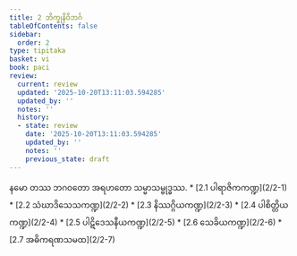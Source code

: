 ```yaml
---
title: 2 ဘိက္ခုနိဝိဘင်္ဂ
tableOfContents: false
sidebar:
  order: 2
type: tipitaka
basket: vi
book: paci
review:
  current: review
  updated: '2025-10-20T13:11:03.594285'
  updated_by: ''
  notes: ''
  history:
  - state: review
    date: '2025-10-20T13:11:03.594285'
    updated_by: ''
    notes: ''
    previous_state: draft
---
```



<DynamicBreadcrumb />


<ReviewStatus review={frontmatter.review} showDetails={true} />

<HypothesisAnnotation frontmatter={frontmatter} />

<Paragraph number="2099" type="center" book="paci">
နမော တဿ ဘဂဝတော အရဟတော သမ္မာသမ္ဗုဒ္ဓဿ.

</Paragraph>

<TableOfContents book="paci" section="2">
* [2.1 ပါရာဇိကကဏ္ဍ](2/2-1)
* [2.2 သံဃာဒိသေသကဏ္ဍ](2/2-2)
* [2.3 နိဿဂ္ဂိယကဏ္ဍ](2/2-3)
* [2.4 ပါစိတ္တိယကဏ္ဍ](2/2-4)
* [2.5 ပါဋိဒေသနီယကဏ္ဍ](2/2-5)
* [2.6 သေခိယကဏ္ဍ](2/2-6)
* [2.7 အဓိကရဏသမထ](2/2-7)
</TableOfContents>